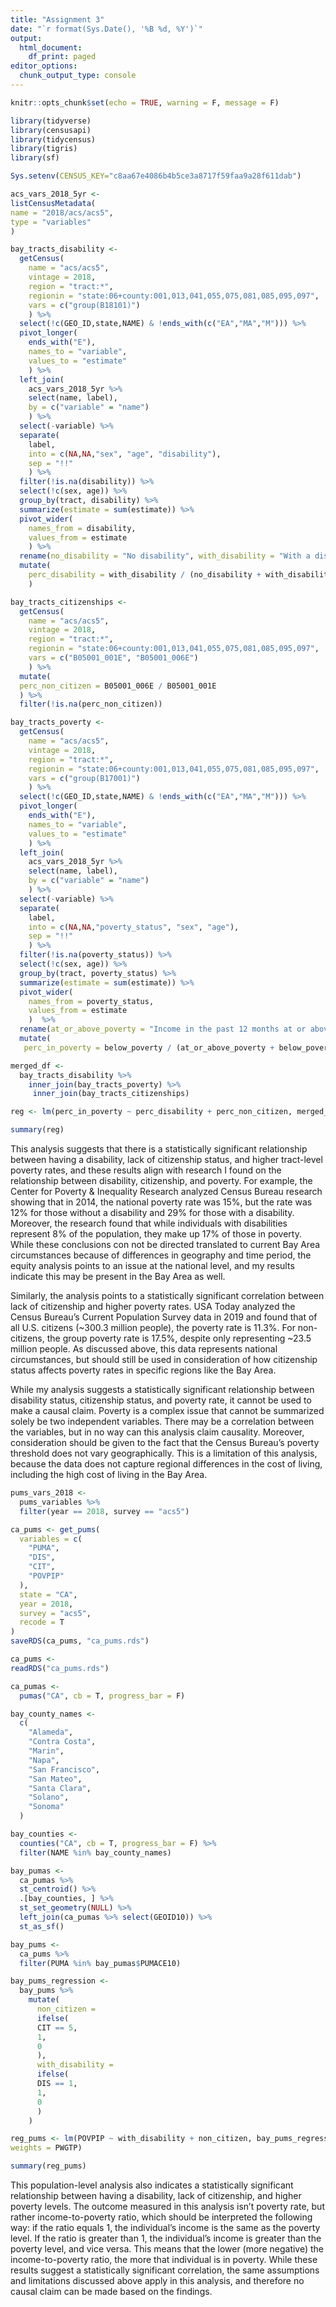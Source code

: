 ```yaml
---
title: "Assignment 3"
date: "`r format(Sys.Date(), '%B %d, %Y')`"
output:
  html_document:
    df_print: paged
editor_options:
  chunk_output_type: console
---
```



```r
knitr::opts_chunk$set(echo = TRUE, warning = F, message = F)
```

```r
library(tidyverse)
library(censusapi)
library(tidycensus)
library(tigris)
library(sf)

Sys.setenv(CENSUS_KEY="c8aa67e4086b4b5ce3a8717f59faa9a28f611dab")
```

```r
acs_vars_2018_5yr <-
listCensusMetadata(
name = "2018/acs/acs5",
type = "variables"
)
```

```r
bay_tracts_disability <-
  getCensus(
    name = "acs/acs5",
    vintage = 2018,
    region = "tract:*",
    regionin = "state:06+county:001,013,041,055,075,081,085,095,097",
    vars = c("group(B18101)")
    ) %>%
  select(!c(GEO_ID,state,NAME) & !ends_with(c("EA","MA","M"))) %>%
  pivot_longer(
    ends_with("E"),
    names_to = "variable",
    values_to = "estimate"
    ) %>%
  left_join(
    acs_vars_2018_5yr %>%
    select(name, label),
    by = c("variable" = "name")
    ) %>%
  select(-variable) %>%
  separate(
    label,
    into = c(NA,NA,"sex", "age", "disability"),
    sep = "!!"
    ) %>%
  filter(!is.na(disability)) %>%
  select(!c(sex, age)) %>%
  group_by(tract, disability) %>%
  summarize(estimate = sum(estimate)) %>%
  pivot_wider(
    names_from = disability,
    values_from = estimate
    ) %>%
  rename(no_disability = "No disability", with_disability = "With a disability") %>%
  mutate(
    perc_disability = with_disability / (no_disability + with_disability)
    )
```

```r
bay_tracts_citizenships <-
  getCensus(
    name = "acs/acs5",
    vintage = 2018,
    region = "tract:*",
    regionin = "state:06+county:001,013,041,055,075,081,085,095,097",
    vars = c("B05001_001E", "B05001_006E")
    ) %>%
  mutate(
  perc_non_citizen = B05001_006E / B05001_001E
  ) %>%
  filter(!is.na(perc_non_citizen))
```


```r
bay_tracts_poverty <-
  getCensus(
    name = "acs/acs5",
    vintage = 2018,
    region = "tract:*",
    regionin = "state:06+county:001,013,041,055,075,081,085,095,097",
    vars = c("group(B17001)")
    ) %>%
  select(!c(GEO_ID,state,NAME) & !ends_with(c("EA","MA","M"))) %>%
  pivot_longer(
    ends_with("E"),
    names_to = "variable",
    values_to = "estimate"
    ) %>%
  left_join(
    acs_vars_2018_5yr %>%
    select(name, label),
    by = c("variable" = "name")
    ) %>%
  select(-variable) %>%
  separate(
    label,
    into = c(NA,NA,"poverty_status", "sex", "age"),
    sep = "!!"
    ) %>%
  filter(!is.na(poverty_status)) %>%
  select(!c(sex, age)) %>%
  group_by(tract, poverty_status) %>%
  summarize(estimate = sum(estimate)) %>%
  pivot_wider(
    names_from = poverty_status,
    values_from = estimate
    )  %>%
  rename(at_or_above_poverty = "Income in the past 12 months at or above poverty level", below_poverty = "Income in the past 12 months below poverty level") %>%
  mutate(
   perc_in_poverty = below_poverty / (at_or_above_poverty + below_poverty))
```

```r
merged_df <-
  bay_tracts_disability %>%
    inner_join(bay_tracts_poverty) %>%
     inner_join(bay_tracts_citizenships)
```

```r
reg <- lm(perc_in_poverty ~ perc_disability + perc_non_citizen, merged_df)

summary(reg)
```
This analysis suggests that there is a statistically significant relationship between having a disability, lack of citizenship status, and higher tract-level poverty rates, and these results align with research I found on the relationship between disability, citizenship, and poverty. For example, the Center for Poverty & Inequality Research analyzed Census Bureau research showing that in 2014, the national poverty rate was 15%, but the rate was 12% for those without a disability and 29% for those with a disability. Moreover, the research found that while individuals with disabilities represent 8% of the population, they make up 17% of those in poverty. While these conclusions con not be directed translated to current Bay Area circumstances because of differences in geography and time period, the equity analysis points to an issue at the national level, and my results indicate this may be present in the Bay Area as well.

Similarly, the analysis points to a statistically significant correlation between lack of citizenship and higher poverty rates. USA Today analyzed the Census Bureau's Current Population Survey data in 2019 and found that of all U.S. citizens (~300.3 million people), the poverty rate is 11.3%. For non-citizens, the group poverty rate is 17.5%, despite only representing ~23.5 million people. As discussed above, this data represents national circumstances, but should still be used in consideration of how citizenship status affects poverty rates in specific regions like the Bay Area. 

While my analysis suggests a statistically significant relationship between disability status, citizenship status, and poverty rate, it cannot be used to make a causal claim. Poverty is a complex issue that cannot be summarized solely be two independent variables. There may be a correlation between the variables, but in no way can this analysis claim causality. Moreover, consideration should be given to the fact that the Census Bureau's poverty threshold does not vary geographically. This is a limitation of this analysis, because the data does not capture regional differences in the cost of living, including the high cost of living in the Bay Area.

```r
pums_vars_2018 <- 
  pums_variables %>%
  filter(year == 2018, survey == "acs5")
```

```r
ca_pums <- get_pums(
  variables = c(
    "PUMA",
    "DIS",
    "CIT",
    "POVPIP"
  ),
  state = "CA",
  year = 2018,
  survey = "acs5",
  recode = T
)
saveRDS(ca_pums, "ca_pums.rds")
```

```r
ca_pums <-
readRDS("ca_pums.rds")
```


```r
ca_pumas <-
  pumas("CA", cb = T, progress_bar = F)

bay_county_names <-
  c(
    "Alameda",
    "Contra Costa",
    "Marin",
    "Napa",
    "San Francisco",
    "San Mateo",
    "Santa Clara",
    "Solano",
    "Sonoma"
  )

bay_counties <-
  counties("CA", cb = T, progress_bar = F) %>%
  filter(NAME %in% bay_county_names)

bay_pumas <-
  ca_pumas %>% 
  st_centroid() %>% 
  .[bay_counties, ] %>% 
  st_set_geometry(NULL) %>% 
  left_join(ca_pumas %>% select(GEOID10)) %>% 
  st_as_sf()

bay_pums <-
  ca_pums %>% 
  filter(PUMA %in% bay_pumas$PUMACE10)
```

```r
bay_pums_regression <-
  bay_pums %>%
    mutate(
      non_citizen =
      ifelse(
      CIT == 5,
      1,
      0
      ),
      with_disability =
      ifelse(
      DIS == 1,
      1,
      0
      )
    )
```

```r
reg_pums <- lm(POVPIP ~ with_disability + non_citizen, bay_pums_regression,
weights = PWGTP)

summary(reg_pums)
```
This population-level analysis also indicates a statistically significant relationship between having a  disability, lack of citizenship, and higher poverty levels. The outcome measured in this analysis isn't poverty rate, but rather income-to-poverty ratio, which should be interpreted the following way: if the ratio equals 1, the individual's income is the same as the poverty level. If the ratio is greater than 1, the individual's income is greater than the poverty level, and vice versa. This means that the lower (more negative) the income-to-poverty ratio, the more that individual is in poverty. While these results suggest a statistically significant correlation, the same assumptions and limitations discussed above apply in this analysis, and therefore no causal claim can be made based on the findings. 



